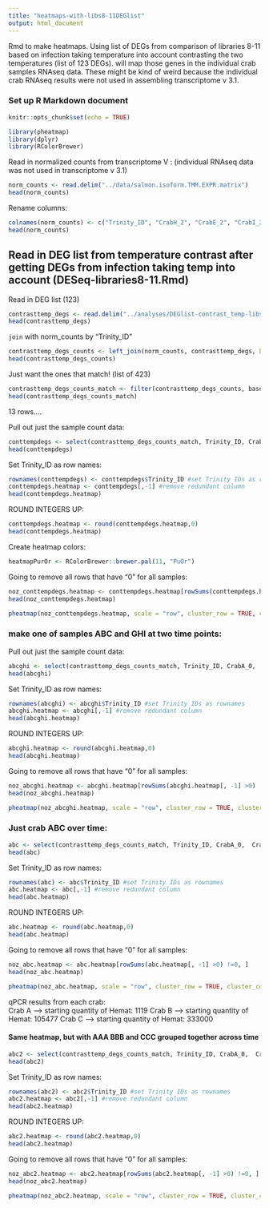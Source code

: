 ```yaml
---
title: "heatmaps-with-libs8-11DEGlist"
output: html_document
---
```

Rmd to make heatmaps. Using list of DEGs from comparison of libraries 8-11 based on infection taking temperature into account contrasting the two temperatures (list of 123 DEGs). will map those genes in the individual crab samples RNAseq data. These might be kind of weird because the individual crab RNAseq results were not used in assembling transcriptome v 3.1.

### Set up R Markdown document
```r
knitr::opts_chunk$set(echo = TRUE)
```

```r
library(pheatmap)
library(dplyr)
library(RColorBrewer)
```

Read in normalized counts from transcriptome V : (individual RNAseq data was not used in transcriptome v 3.1) 
```r
norm_counts <- read.delim("../data/salmon.isoform.TMM.EXPR.matrix")
head(norm_counts)
```

Rename columns: 
```r
colnames(norm_counts) <- c("Trinity_ID", "CrabH_2", "CrabE_2", "CrabI_2", "CrabC_17", "CrabB_17", "CrabG_0", "CrabF_2", "CrabE_0", "CrabG_2", "CrabC_0", "CrabI_0", "CrabD_0", "CrabD_17", "CrabB_0", "CrabC_2", "CrabB_2", "CrabF_17", "CrabA_0", "CrabH_0", "CrabA_17", "CrabD_2", "CrabE_17", "CrabA_2", "CrabF_0")
head(norm_counts)
```


## Read in DEG list from temperature contrast after getting DEGs from infection taking temp into account (DESeq-libraries8-11.Rmd)
Read in DEG list (123)
```r
contrasttemp_degs <- read.delim("../analyses/DEGlist-contrast_temp-libs8-11.txt", header = TRUE)
head(contrasttemp_degs)
```

`join` with norm_counts by "Trinity_ID"
```r
contrasttemp_degs_counts <- left_join(norm_counts, contrasttemp_degs, by = "Trinity_ID")
head(contrasttemp_degs_counts)
```

Just want the ones that match! (list of 423)
```r
contrasttemp_degs_counts_match <- filter(contrasttemp_degs_counts, baseMean != "NA")
head(contrasttemp_degs_counts_match)
```

13 rows.... 

Pull out just the sample count data:
```r
conttempdegs <- select(contrasttemp_degs_counts_match, Trinity_ID, CrabA_0, CrabA_2, CrabA_17, CrabB_0, CrabB_2, CrabB_17, CrabC_0, CrabC_2, CrabC_17, CrabD_0, CrabD_2, CrabD_17, CrabE_0, CrabE_2, CrabE_17, CrabF_0, CrabF_2, CrabF_17, CrabG_0, CrabG_2, CrabH_0, CrabH_2, CrabI_0, CrabI_2)
head(conttempdegs)
```

Set Trinity_ID as row names:
```r
rownames(conttempdegs) <- conttempdegs$Trinity_ID #set Trinity IDs as rownames
conttempdegs.heatmap <- conttempdegs[,-1] #remove redundant column
head(conttempdegs.heatmap)
```

ROUND INTEGERS UP:
```r
conttempdegs.heatmap <- round(conttempdegs.heatmap,0)
head(conttempdegs.heatmap)
```


Create heatmap colors:
```r
heatmapPurOr <- RColorBrewer::brewer.pal(11, "PuOr")
```

Going to remove all rows that have "0" for all samples: 
```r
noz_conttempdegs.heatmap <- conttempdegs.heatmap[rowSums(conttempdegs.heatmap[, -1] >0) !=0, ]
head(noz_conttempdegs.heatmap)
```

```r
pheatmap(noz_conttempdegs.heatmap, scale = "row", cluster_row = TRUE, cluster_cols = FALSE, clustering_distance_rows = "euclidean", clustering_method = "average", show_rownames = FALSE, show_colnames = TRUE, treeheight_col = 80, legend = TRUE, color = heatmapPurOr, fontsize_col = 20, fontsize_row = 12)
```

### make one of samples ABC and GHI at two time points: 
Pull out just the sample count data:
```r
abcghi <- select(contrasttemp_degs_counts_match, Trinity_ID, CrabA_0,  CrabB_0, CrabC_0, CrabG_0, CrabH_0, CrabI_0, CrabA_2, CrabB_2, CrabC_2, CrabG_2, CrabH_2, CrabI_2)
head(abcghi)
```

Set Trinity_ID as row names:
```r
rownames(abcghi) <- abcghi$Trinity_ID #set Trinity IDs as rownames
abcghi.heatmap <- abcghi[,-1] #remove redundant column
head(abcghi.heatmap)
```

ROUND INTEGERS UP:
```r
abcghi.heatmap <- round(abcghi.heatmap,0)
head(abcghi.heatmap)
```

Going to remove all rows that have "0" for all samples: 
```r
noz_abcghi.heatmap <- abcghi.heatmap[rowSums(abcghi.heatmap[, -1] >0) !=0, ]
head(noz_abcghi.heatmap)
```

```r
pheatmap(noz_abcghi.heatmap, scale = "row", cluster_row = TRUE, cluster_cols = FALSE, clustering_distance_rows = "euclidean", clustering_method = "average", show_rownames = FALSE, show_colnames = TRUE, treeheight_col = 80, legend = TRUE, color = heatmapPurOr, fontsize_col = 20, fontsize_row = 12)
```

### Just crab ABC over time: 
```r
abc <- select(contrasttemp_degs_counts_match, Trinity_ID, CrabA_0,  CrabB_0, CrabC_0, CrabA_2, CrabB_2, CrabC_2, CrabA_17, CrabB_17, CrabC_17)
head(abc)
```

Set Trinity_ID as row names:
```r
rownames(abc) <- abc$Trinity_ID #set Trinity IDs as rownames
abc.heatmap <- abc[,-1] #remove redundant column
head(abc.heatmap)
```

ROUND INTEGERS UP:
```r
abc.heatmap <- round(abc.heatmap,0)
head(abc.heatmap)
```

Going to remove all rows that have "0" for all samples: 
```r
noz_abc.heatmap <- abc.heatmap[rowSums(abc.heatmap[, -1] >0) !=0, ]
head(noz_abc.heatmap)
```

```r
pheatmap(noz_abc.heatmap, scale = "row", cluster_row = TRUE, cluster_cols = FALSE, clustering_distance_rows = "euclidean", clustering_method = "average", show_rownames = FALSE, show_colnames = TRUE, treeheight_col = 80, legend = TRUE, color = heatmapPurOr, fontsize_col = 20, fontsize_row = 12)
```

qPCR results from each crab:     
Crab A --> starting quantity of Hemat:   1119
Crab B --> starting quantity of Hemat: 105477 
Crab C --> starting quantity of Hemat: 333000

#### Same heatmap, but with AAA BBB and CCC grouped together across time

```r
abc2 <- select(contrasttemp_degs_counts_match, Trinity_ID, CrabA_0,  CrabA_2, CrabA_17, CrabB_0, CrabB_2, CrabB_17, CrabC_0, CrabC_2, CrabC_17)
head(abc2)
```

Set Trinity_ID as row names:
```r
rownames(abc2) <- abc2$Trinity_ID #set Trinity IDs as rownames
abc2.heatmap <- abc2[,-1] #remove redundant column
head(abc2.heatmap)
```

ROUND INTEGERS UP:
```r
abc2.heatmap <- round(abc2.heatmap,0)
head(abc2.heatmap)
```

Going to remove all rows that have "0" for all samples: 
```r
noz_abc2.heatmap <- abc2.heatmap[rowSums(abc2.heatmap[, -1] >0) !=0, ]
head(noz_abc2.heatmap)
```

```r
pheatmap(noz_abc2.heatmap, scale = "row", cluster_row = TRUE, cluster_cols = FALSE, clustering_distance_rows = "euclidean", clustering_method = "average", show_rownames = FALSE, show_colnames = TRUE, treeheight_col = 80, legend = TRUE, color = heatmapPurOr, fontsize_col = 20, fontsize_row = 12)
```




